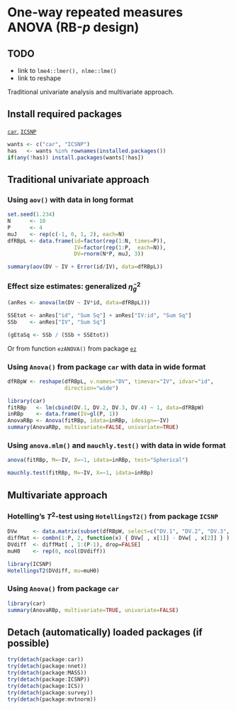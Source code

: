 One-way repeated measures ANOVA (RB-$p$ design)
=========================

TODO
-------------------------

 - link to `lme4::lmer(), nlme::lme()`
 - link to reshape

Traditional univariate analysis and multivariate approach.

Install required packages
-------------------------

[`car`](http://cran.r-project.org/package=car), [`ICSNP`](http://cran.r-project.org/package=ICSNP)

```r
wants <- c("car", "ICSNP")
has   <- wants %in% rownames(installed.packages())
if(any(!has)) install.packages(wants[!has])
```

Traditional univariate approach
-------------------------

### Using `aov()` with data in long format

```r
set.seed(1.234)
N      <- 10
P      <- 4
muJ    <- rep(c(-1, 0, 1, 2), each=N)
dfRBpL <- data.frame(id=factor(rep(1:N, times=P)),
                     IV=factor(rep(1:P,  each=N)),
                     DV=rnorm(N*P, muJ, 3))
```

```r
summary(aov(DV ~ IV + Error(id/IV), data=dfRBpL))
```

### Effect size estimates: generalized $\hat{\eta}_{g}^{2}$

```r
(anRes <- anova(lm(DV ~ IV*id, data=dfRBpL)))
```

```r
SSEtot <- anRes["id", "Sum Sq"] + anRes["IV:id", "Sum Sq"]
SSb    <- anRes["IV", "Sum Sq"]
```

```r
(gEtaSq <- SSb / (SSb + SSEtot))
```

Or from function `ezANOVA()` from package [`ez`](http://cran.r-project.org/package=ez)

### Using `Anova()` from package `car` with data in wide format

```r
dfRBpW <- reshape(dfRBpL, v.names="DV", timevar="IV", idvar="id",
                  direction="wide")
```

```r
library(car)
fitRBp   <- lm(cbind(DV.1, DV.2, DV.3, DV.4) ~ 1, data=dfRBpW)
inRBp    <- data.frame(IV=gl(P, 1))
AnovaRBp <- Anova(fitRBp, idata=inRBp, idesign=~IV)
summary(AnovaRBp, multivariate=FALSE, univariate=TRUE)
```

### Using `anova.mlm()` and `mauchly.test()` with data in wide format

```r
anova(fitRBp, M=~IV, X=~1, idata=inRBp, test="Spherical")
```

```r
mauchly.test(fitRBp, M=~IV, X=~1, idata=inRBp)
```

Multivariate approach
-------------------------

### Hotelling's $T^{2}$-test using `HotellingsT2()` from package `ICSNP`

```r
DVw     <- data.matrix(subset(dfRBpW, select=c("DV.1", "DV.2", "DV.3", "DV.4")))
diffMat <- combn(1:P, 2, function(x) { DVw[ , x[1]] - DVw[ , x[2]] } )
DVdiff  <- diffMat[ , 1:(P-1), drop=FALSE]
muH0    <- rep(0, ncol(DVdiff))
```

```r
library(ICSNP)
HotellingsT2(DVdiff, mu=muH0)
```

### Using `Anova()` from package `car`

```r
library(car)
summary(AnovaRBp, multivariate=TRUE, univariate=FALSE)
```

Detach (automatically) loaded packages (if possible)
-------------------------

```r
try(detach(package:car))
try(detach(package:nnet))
try(detach(package:MASS))
try(detach(package:ICSNP))
try(detach(package:ICS))
try(detach(package:survey))
try(detach(package:mvtnorm))
```
